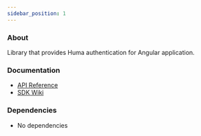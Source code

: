 ```yaml
---
sidebar_position: 1
---
```


### About

Library that provides Huma authentication for Angular application.

### Documentation

- [API Reference](https://github.com/huma-engineering/huma-web-sdk/releases)
- [SDK Wiki](https://github.com/huma-engineering/huma-web-sdk/wiki)

### Dependencies

- No dependencies